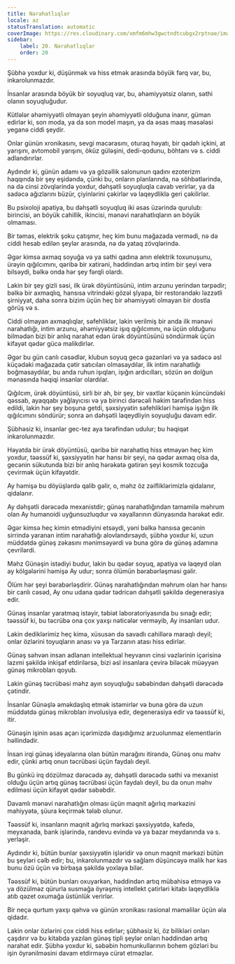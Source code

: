 ```yaml
---
title: Narahatlıqlar
locale: az
statusTranslation: automatic
coverImage: https://res.cloudinary.com/xmfm6mhw3gwctndtcubgx2rptnae/image/upload/v1741354419/small_cover_la_gran_rebelion_28716e29d2.webp
sidebar:
    label: 20. Narahatlıqlar
    order: 20
---
```

Şübhə yoxdur ki, düşünmək və hiss etmək arasında böyük fərq var, bu, inkarolunmazdır.

İnsanlar arasında böyük bir soyuqluq var, bu, əhəmiyyətsiz olanın, səthi olanın soyuqluğudur.

Kütlələr əhəmiyyətli olmayan şeyin əhəmiyyətli olduğuna inanır, güman edirlər ki, son moda, ya da son model maşın, ya da əsas maaş məsələsi yeganə ciddi şeydir.

Onlar günün xronikasını, sevgi macərasını, oturaq həyatı, bir qədəh içkini, at yarışını, avtomobil yarışını, öküz güləşini, dedi-qodunu, böhtanı və s. ciddi adlandırırlar.

Aydındır ki, günün adamı və ya gözəllik salonunun qadını ezoterizm haqqında bir şey eşidəndə, çünki bu, onların planlarında, nə söhbətlərində, nə də cinsi zövqlərində yoxdur, dəhşətli soyuqluqla cavab verirlər, ya da sadəcə ağızlarını büzür, çiyinlərini çəkirlər və laqeydliklə geri çəkilirlər.

Bu psixoloji apatiya, bu dəhşətli soyuqluq iki əsas üzərində qurulub: birincisi, ən böyük cahillik, ikincisi, mənəvi narahatlıqların ən böyük olmaması.

Bir təmas, elektrik şoku çatışmır, heç kim bunu mağazada vermədi, nə də ciddi hesab edilən şeylər arasında, nə də yataq zövqlərində.

Əgər kimsə axmaq soyuğa və ya səthi qadına anın elektrik toxunuşunu, ürəyin qığılcımını, qəribə bir xatirəni, həddindən artıq intim bir şeyi verə bilsəydi, bəlkə onda hər şey fərqli olardı.

Lakin bir şey gizli səsi, ilk ürək döyüntüsünü, intim arzunu yerindən tərpədir; bəlkə bir axmaqlıq, hansısa vitrindəki gözəl şlyapa, bir restorandakı ləzzətli şirniyyat, daha sonra bizim üçün heç bir əhəmiyyəti olmayan bir dostla görüş və s.

Ciddi olmayan axmaqlıqlar, səfehliklər, lakin verilmiş bir anda ilk mənəvi narahatlığı, intim arzunu, əhəmiyyətsiz işıq qığılcımını, nə üçün olduğunu bilmədən bizi bir anlıq narahat edən ürək döyüntüsünü söndürmək üçün kifayət qədər gücə malikdirlər.

Əgər bu gün canlı cəsədlər, klubun soyuq gecə gəzənləri və ya sadəcə əsl küçədəki mağazada çətir satıcıları olmasaydılar, ilk intim narahatlığı boğmasaydılar, bu anda ruhun işıqları, işığın ardıcılları, sözün ən dolğun mənasında həqiqi insanlar olardılar.

Qığılcım, ürək döyüntüsü, sirli bir ah, bir şey, bir vaxtlar küçənin küncündəki qəssab, ayaqqabı yağlayıcısı və ya birinci dərəcəli həkim tərəfindən hiss edildi, lakin hər şey boşuna getdi, şəxsiyyətin səfehlikləri həmişə işığın ilk qığılcımını söndürür; sonra ən dəhşətli laqeydliyin soyuqluğu davam edir.

Şübhəsiz ki, insanlar gec-tez aya tərəfindən udulur; bu həqiqət inkarolunmazdır.

Həyatda bir ürək döyüntüsü, qəribə bir narahatlıq hiss etməyən heç kim yoxdur, təəssüf ki, şəxsiyyətin hər hansı bir şeyi, nə qədər axmaq olsa da, gecənin sükutunda bizi bir anlıq hərəkətə gətirən şeyi kosmik tozcuğa çevirmək üçün kifayətdir.

Ay həmişə bu döyüşlərdə qalib gəlir, o, məhz öz zəifliklərimizlə qidalanır, qidalanır.

Ay dəhşətli dərəcədə mexanistdir; günəş narahatlığından tamamilə məhrum olan Ay humanoidi uyğunsuzluqdur və xəyallarının dünyasında hərəkət edir.

Əgər kimsə heç kimin etmədiyini etsəydi, yəni bəlkə hansısa gecənin sirrində yaranan intim narahatlığı alovlandırsaydı, şübhə yoxdur ki, uzun müddətdə günəş zəkasını mənimsəyərdi və buna görə də günəş adamına çevrilərdi.

Məhz Günəşin istədiyi budur, lakin bu qədər soyuq, apatiya və laqeyd olan ay kölgələrini həmişə Ay udur; sonra ölümün bərabərləşməsi gəlir.

Ölüm hər şeyi bərabərləşdirir. Günəş narahatlığından məhrum olan hər hansı bir canlı cəsəd, Ay onu udana qədər tədricən dəhşətli şəkildə degenerasiya edir.

Günəş insanlar yaratmaq istəyir, təbiət laboratoriyasında bu sınağı edir; təəssüf ki, bu təcrübə ona çox yaxşı nəticələr verməyib, Ay insanları udur.

Lakin dediklərimiz heç kimə, xüsusən də savadlı cahillərə maraqlı deyil; onlar özlərini toyuqların anası və ya Tarzanın atası hiss edirlər.

Günəş səhvən insan adlanan intellektual heyvanın cinsi vəzlərinin içərisinə lazımi şəkildə inkişaf etdirilərsə, bizi əsl insanlara çevirə biləcək müəyyən günəş mikrobları qoyub.

Lakin günəş təcrübəsi məhz ayın soyuqluğu səbəbindən dəhşətli dərəcədə çətindir.

İnsanlar Günəşlə əməkdaşlıq etmək istəmirlər və buna görə də uzun müddətdə günəş mikrobları involusiya edir, degenerasiya edir və təəssüf ki, itir.

Günəşin işinin əsas açarı içərimizdə daşıdığımız arzuolunmaz elementlərin həllindədir.

İnsan irqi günəş ideyalarına olan bütün marağını itirəndə, Günəş onu məhv edir, çünki artıq onun təcrübəsi üçün faydalı deyil.

Bu günkü irq dözülməz dərəcədə ay, dəhşətli dərəcədə səthi və mexanist olduğu üçün artıq günəş təcrübəsi üçün faydalı deyil, bu da onun məhv edilməsi üçün kifayət qədər səbəbdir.

Davamlı mənəvi narahatlığın olması üçün maqnit ağırlıq mərkəzini mahiyyətə, şüura keçirmək tələb olunur.

Təəssüf ki, insanların maqnit ağırlıq mərkəzi şəxsiyyətdə, kafedə, meyxanada, bank işlərində, randevu evində və ya bazar meydanında və s. yerləşir.

Aydındır ki, bütün bunlar şəxsiyyətin işləridir və onun maqnit mərkəzi bütün bu şeyləri cəlb edir; bu, inkarolunmazdır və sağlam düşüncəyə malik hər kəs bunu özü üçün və birbaşa şəkildə yoxlaya bilər.

Təəssüf ki, bütün bunları oxuyarkən, həddindən artıq mübahisə etməyə və ya dözülməz qürurla susmağa öyrəşmiş intellekt çətirləri kitabı laqeydliklə atıb qəzet oxumağa üstünlük verirlər.

Bir neçə qurtum yaxşı qəhvə və günün xronikası rasional məməlilər üçün əla qidadır.

Lakin onlar özlərini çox ciddi hiss edirlər; şübhəsiz ki, öz bilikləri onları çaşdırır və bu kitabda yazılan günəş tipli şeylər onları həddindən artıq narahat edir. Şübhə yoxdur ki, səbəbin homunkullarının bohem gözləri bu işin öyrənilməsini davam etdirməyə cürət etməzlər.
